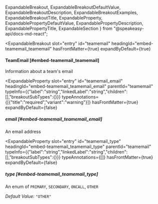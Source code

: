   ExpandableBreakout,
  ExpandableBreakoutDefaultValue,
  ExpandableBreakoutDescription,
  ExpandableBreakoutExamples,
  ExpandableBreakoutTitle,
  ExpandableProperty,
  ExpandablePropertyDefaultValue,
  ExpandablePropertyDescription,
  ExpandablePropertyTitle,
  ExpandableSection
} from "@speakeasy-api/docs-md-react";

<ExpandableSection>

<ExpandableBreakout
  slot="entry"
  id="teamemail"
  headingId="embed-teamemail_teamemail"
  hasFrontMatter={true}
  expandByDefault={true}
>

<ExpandableBreakoutTitle slot="title">

#### TeamEmail [#embed-teamemail_teamemail]

</ExpandableBreakoutTitle>

<ExpandableBreakoutDescription slot="description">

Information about a team's email

</ExpandableBreakoutDescription>

<ExpandableBreakoutExamples slot="examples">

</ExpandableBreakoutExamples>

<ExpandableBreakoutDefaultValue slot="defaultValue">

</ExpandableBreakoutDefaultValue>

</ExpandableBreakout>

<ExpandableProperty
  slot="entry"
  id="teamemail_email"
  headingId="embed-teamemail_teamemail_email"
  parentId="teamemail"
  typeInfo={{"label":"string","linkedLabel":"string","children":[],"breakoutSubTypes":{}}}
  typeAnnotations={[{"title":"required","variant":"warning"}]}
  hasFrontMatter={true}
  expandByDefault={false}
>

<ExpandablePropertyTitle slot="title">

##### email [#embed-teamemail_teamemail_email]

</ExpandablePropertyTitle>

<ExpandablePropertyDescription slot="description">

An email address

</ExpandablePropertyDescription>

</ExpandableProperty>

<ExpandableProperty
  slot="entry"
  id="teamemail_type"
  headingId="embed-teamemail_teamemail_type"
  parentId="teamemail"
  typeInfo={{"label":"string","linkedLabel":"string","children":[],"breakoutSubTypes":{}}}
  typeAnnotations={[]}
  hasFrontMatter={true}
  expandByDefault={false}
>

<ExpandablePropertyTitle slot="title">

##### type [#embed-teamemail_teamemail_type]

</ExpandablePropertyTitle>

<ExpandablePropertyDescription slot="description">

An enum of `PRIMARY`, `SECONDARY`, `ONCALL`, `OTHER`

</ExpandablePropertyDescription>

<ExpandablePropertyDefaultValue slot="defaultValue">

_Default Value:_ `"OTHER"`

</ExpandablePropertyDefaultValue>

</ExpandableProperty>

</ExpandableSection>